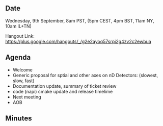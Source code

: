 ==Date==

Wednesday, 9th September, 8am PST, (5pm CEST, 4pm BST, 11am NY, 10am IL+TN)

Hangout Link: https://plus.google.com/hangouts/_/g2e2ayoq57srpi2g4zv2c2ewbua

==Agenda==

* Welcome
* Generic proposal for sptial and other axes on nD Detectors: (slowest, slow, fast)
* Documentation update, summary of ticket review
* code (napi) cmake update and release timelime
* Next meeting
* AOB

==Minutes==